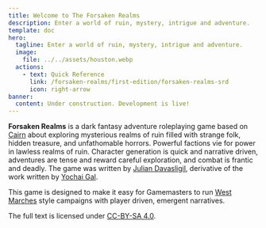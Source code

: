 ```yaml
---
title: Welcome to The Forsaken Realms
description: Enter a world of ruin, mystery, intrigue and adventure.
template: doc
hero:
  tagline: Enter a world of ruin, mystery, intrigue and adventure.
  image:
    file: ../../assets/houston.webp
  actions:
    - text: Quick Reference
      link: /forsaken-realms/first-edition/forsaken-realms-srd
      icon: right-arrow
banner:
  content: Under construction. Development is live!
---
```


**Forsaken Realms** is a dark fantasy adventure roleplaying game based on [Cairn](https://cairnrpg.com/) about exploring mysterious realms of ruin filled with strange folk, hidden treasure, and unfathomable horrors. Powerful factions vie for power in lawless realms of ruin. Character generation is quick and narrative driven, adventures are tense and reward careful exploration, and combat is frantic and deadly. The game was written by [Julian Davasligil](https://github.com/jdavasligil), derivative of the work written by [Yochai Gal](https://newschoolrevolution.com/).

This game is designed to make it easy for Gamemasters to run [West Marches](https://arsludi.lamemage.com/index.php/78/grand-experiments-west-marches/) style campaigns with player driven, emergent narratives.

The full text is licensed under [CC-BY-SA 4.0](https://creativecommons.org/licenses/by-sa/4.0/).
